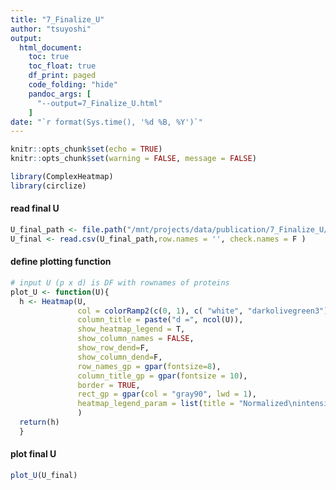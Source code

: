 ```yaml
---
title: "7_Finalize_U"
author: "tsuyoshi"
output: 
  html_document:
    toc: true
    toc_float: true
    df_print: paged
    code_folding: "hide"
    pandoc_args: [ 
      "--output=7_Finalize_U.html" 
    ]
date: "`r format(Sys.time(), '%d %B, %Y')`"
---
```


```r
knitr::opts_chunk$set(echo = TRUE)
knitr::opts_chunk$set(warning = FALSE, message = FALSE)
```

```r
library(ComplexHeatmap)
library(circlize)

```


#### read final U
```r
U_final_path <- file.path("/mnt/projects/data/publication/7_Finalize_U/U/U_final.csv")
U_final <- read.csv(U_final_path,row.names = '', check.names = F )
```

#### define plotting function
```r
# input U (p x d) is DF with rownames of proteins
plot_U <- function(U){
  h <- Heatmap(U, 
               col = colorRamp2(c(0, 1), c( "white", "darkolivegreen3")),
               column_title = paste("d =", ncol(U)),
               show_heatmap_legend = T, 
               show_column_names = FALSE, 
               show_row_dend=F, 
               show_column_dend=F, 
               row_names_gp = gpar(fontsize=8),
               column_title_gp = gpar(fontsize = 10),
               border = TRUE,
               rect_gp = gpar(col = "gray90", lwd = 1),
               heatmap_legend_param = list(title = "Normalized\nintensity", direction = "vertical" ) #if want to show legend #"horizontal"
               )
  return(h)
  }
```

#### plot final U
```r
plot_U(U_final)
```

